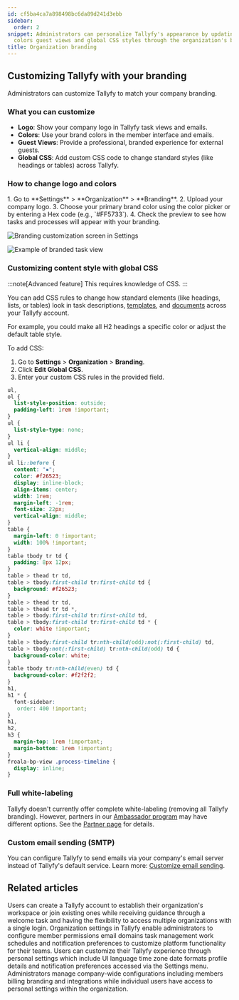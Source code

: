 ```yaml
---
id: cf5ba4ca7a898498bc6da89d241d3ebb
sidebar:
  order: 2
snippet: Administrators can personalize Tallyfy's appearance by updating logos brand
  colors guest views and global CSS styles through the organization's branding settings.
title: Organization branding
---
```



## Customizing Tallyfy with your branding

Administrators can customize Tallyfy to match your company branding.

### What you can customize

*   **Logo**: Show your company logo in Tallyfy task views and emails.
*   **Colors**: Use your brand colors in the member interface and emails.
*   **Guest Views**: Provide a professional, branded experience for external guests.
*   **Global CSS**: Add custom CSS code to change standard styles (like headings or tables) across Tallyfy.

### How to change logo and colors

<Steps>
1.  Go to **Settings** > **Organization** > **Branding**.
2.  Upload your company logo.
3.  Choose your primary brand color using the color picker or by entering a Hex code (e.g., `#FF5733`).
4.  Check the preview to see how tasks and processes will appear with your branding.
</Steps>

![Branding customization screen in Settings](https://screenshots.tallyfy.com/tallyfy%2Fpro%2Fdesktop-light-customizing-branding.png)

![Example of branded task view](https://screenshots.tallyfy.com/tallyfy%2Fpro%2Fdesktop-light-see-brandingcolors-tasks.png)

### Customizing content style with global CSS

:::note[Advanced feature]
This requires knowledge of CSS.
:::

You can add CSS rules to change how standard elements (like headings, lists, or tables) look in task descriptions, [templates](/products/pro/documenting/templates/), and [documents](/products/pro/documenting/documents/) across your Tallyfy account.

For example, you could make all H2 headings a specific color or adjust the default table style.

To add CSS:
<Steps>
1. Go to **Settings** > **Organization** > **Branding**.
2. Click **Edit Global CSS**.
3. Enter your custom CSS rules in the provided field.
</Steps>

```css
ul,
ol {
  list-style-position: outside;
  padding-left: 1rem !important;
}
ul {
  list-style-type: none;
}
ul li {
  vertical-align: middle;
}
ul li::before {
  content: "▪";
  color: #f26523;
  display: inline-block;
  align-items: center;
  width: 1rem;
  margin-left: -1rem;
  font-size: 22px;
  vertical-align: middle;
}
table {
  margin-left: 0 !important;
  width: 100% !important;
}
table tbody tr td {
  padding: 8px 12px;
}
table > thead tr td,
table > tbody:first-child tr:first-child td {
  background: #f26523;
}
table > thead tr td,
table > thead tr td *,
table > tbody:first-child tr:first-child td,
table > tbody:first-child tr:first-child td * {
  color: white !important;
}
table > tbody:first-child tr:nth-child(odd):not(:first-child) td,
table > tbody:not(:first-child) tr:nth-child(odd) td {
  background-color: white;
}
table tbody tr:nth-child(even) td {
  background-color: #f2f2f2;
}
h1,
h1 * {
  font-sidebar:
   order: 400 !important;
}
h1,
h2,
h3 {
  margin-top: 1rem !important;
  margin-bottom: 1rem !important;
}
froala-bp-view .process-timeline {
  display: inline;
}
```

### Full white-labeling

Tallyfy doesn't currently offer complete white-labeling (removing all Tallyfy branding). However, partners in our [Ambassador program](https://tallyfy.com/partners/) may have different options. See the [Partner page](https://tallyfy.com/partners/) for details.

### Custom email sending (SMTP)

You can configure Tallyfy to send emails via your company's email server instead of Tallyfy's default service. Learn more: [Customize email sending](/products/pro/integrations/email/how-to-set-up-custom-smtp-in-tallyfy/).


## Related articles
<CardGrid>
<LinkTitleCard header="<b>Tutorials > Create an organization</b>" href="/products/pro/tutorials/how-can-i-create-a-new-tallyfy-account/" > Users can create a Tallyfy account to establish their organization's workspace or join existing ones while receiving guidance through a welcome task and having the flexibility to access multiple organizations with a single login. </LinkTitleCard>
<LinkTitleCard header="<b>Org Settings > Organization customization settings</b>" href="/products/pro/settings/org-settings/organization-customization-settings/" > Organization settings in Tallyfy enable administrators to configure member permissions email domains task management work schedules and notification preferences to customize platform functionality for their teams. </LinkTitleCard>
<LinkTitleCard header="<b>Personal Settings > Personalization settings</b>" href="/products/pro/settings/personal-settings/personalization-settings/" > Users can customize their Tallyfy experience through personal settings which include UI language time zone date formats profile details and notification preferences accessed via the Settings menu. </LinkTitleCard>
<LinkTitleCard header="<b>Settings > Organization settings</b>" href="/products/pro/settings/org-settings/" > Administrators manage company-wide configurations including members billing branding and integrations while individual users have access to personal settings within the organization. </LinkTitleCard>
</CardGrid>